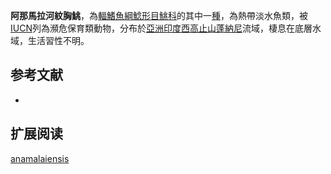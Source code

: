 {{Speciesbox
| name = 阿那馬拉河紋胸鮡
| status = EN
| status_system = IUCN3.1
| image = 
| image_width = 250px
| genus = Glyptothorax
| species = anamalaiensis
| authority = [[Silas|Silas]], 1952
| synonyms = 
}}
'''阿那馬拉河紋胸鮡'''，為[[輻鰭魚綱|輻鰭魚綱]][[鯰形目|鯰形目]][[鮡科|鮡科]]的其中一[[種|種]]，為熱帶淡水魚類，被[[IUCN|IUCN]]列為瀕危保育類動物，分布於[[亞洲|亞洲]][[印度|印度]][[西高止山|西高止山]][[蓬納尼|蓬納尼]]流域，棲息在底層水域，生活習性不明。

==参考文献==
*{{FishBase_species|genus=Glyptothorax|species=anamalaiensis|year=2015|month=3}}

== 扩展阅读 ==
{{refbegin}}
{{wikispecies-inline|Glyptothorax anamalaiensis|阿那馬拉河紋胸鮡}}
{{refend}}
{{Taxonbar|from=Q14265993}}

[[Category:纹胸鮡属|anamalaiensis]]